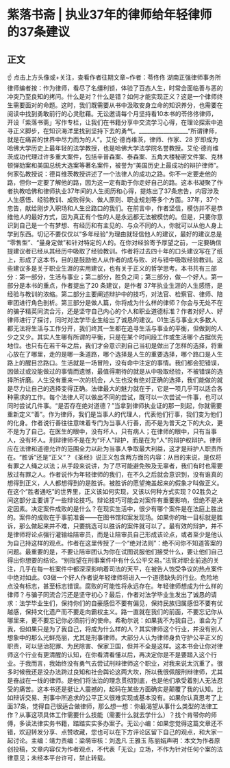 # 紫落书斋 | 执业37年的律师给年轻律师的37条建议
## 正文
☝ 点击上方头像或+关注，查看作者往期文章~作者：苓佟佟 湖南正强律师事务所律师编者按：作为律师，看尽了名缰利锁，体验了百态人生，时常会面临善与恶的冲突乃至良知的拷问。什么是对？什么是错？如何才能实现正义？这是一个律师终生需要面对的命题。这时，我们既需要从书中汲取安身立命的知识养分，也需要在阅读中找到勇敢前行的心灵慰藉。无讼邀请每个月坚持看10本书的苓佟佟律师，开设「紫落书斋」写作专栏，让我们在书籍分享中交流学习心得，在理论探索中追寻正义脚步，在知识海洋里找到坚持下去的勇气。__________________“所谓律师，就是在痛苦的世界中尽力而为的人”。艾伦·德肖维茨，律师、作家、28 岁即成为哈佛大学历史上最年轻的法学教授，也是哈佛大学法学院名誉教授。艾伦·德肖维茨成功代理过许多重大案件，包括辛普森案、泰森案、五角大楼秘密文件案、克林顿弹劾案和美国总统大选案等著名案件，被誉为“美国历史上最成功的辩护律师”。何家弘教授说：德肖维茨教授讲述了一个法律人的成功之路。你不一定要走他的路，但你一定要了解他的路，因为这一定有助于你走好自己的路。这本书凝聚了作者执教哈佛和律师执业37年间的人生阅历和心得，提炼出了37条忠告，内容涉及人生感悟、经验教训、成败得失、做人原则、职业规划等多个方面。37年，37个忠告，献给刚步入职场和人生岔路口的我们。在前言中，作者坚信，模仿并不是恭维他人的最好方式，因为真正有个性的人是永远都无法被模仿的。但是，只要你意识到自己是一个有梦想、有经历和有主见的、与众不同的人，你就可以从他人身上学到东西。切记不要仅仅以“多年经验”为理由就轻信他人的建议，最好的建议总是 “零售型”、“量身定做”和针对特定的人的。在你对经验寄予厚望之前，一定要确信提建议者已经从其经历中吸取了经验教训。作者将过去四十年的口头建议写在了纸上，形成了这本书，目的是鼓励他人从作者的成与败、对与错中吸取经验教训。这些建议多是关于职业生涯的实用建议，也有关于正义的哲学思考。本书共有三部分：第一部分，生活与事业；第二部分，胜负之间；第三部分，做—个好人。第一部分是本书的重点，作者提出了20 条建议，是作者 37年执业生涯的人生感悟，是经验与教训的浓缩。第二部分主要阐述辩护中的技巧，对法官、检察官、律师、陪审团进行角色剖析。第三部分是做人篇，你将成为什么样的律师？你会与无处不在的骗子精英同流合污，还是坚守自己内心的个人和职业道德标准？作者对好人、好律师进行了探讨，同时对法学毕业生给出了诚恳的建议。01生活与事业大多数人都无法将生活与工作分开，我们终其一生都在追寻生活与事业的平衡，但做到的人少之又少。其实人生哪有所谓的平衡，只是在某个时间段工作或生活哪个占据优先地位。也只有在若干年之后，我们才会意识到自己当初是做出了怎样的选择，将重心放在了哪里，走的是哪一条道路，哪个选择是人生的重要选择，哪个路口是人生路上的醒目岔路口。生活就是一场冒险，没有命中注定的事情。我们都会犯错误，因做过或没能做过的事情而遗憾，最值得期待的就是从中吸取经验，不被错误的选择所折磨。人生没有重来一次的机会，人生也没有绝对正确的选择，我们能做的就是尽力让自己的选择变得正确。法律最大的魅力就在于，它是一项几乎可以适合各种需求的工作。每个法律人可以做出不同的尝试，既可以一次尝试一件事，也可以同时尝试几件事。“是否存在绝对道德？”当拿到律师执业证的那一刻起，你就需要重新定义“善”。作为律师，我们是当事人的代理人，代表他们行事，我们变为他们的化身。作者说行善往往意味着专门为当事人行善，而不是为普天之下的大众，更不是为了自己。在医生的眼中，没有坏人，只有病人；在律师的眼中，只有当事人，没有坏人。刑辩律师不是在为“坏人”辩护，而是在为“人”的辩护权辩护。律师应在法律和道德允许的范围全力以赴为当事人争取最大利益，这才是辩护人职责所在。“胜诉”还是“正义”？《圣经》说正义包含两方面的内容：从目的来说，是仅将有罪之人绳之以法；从手段来说讲，为了尽可能避免殃及无辜者，我们有时也需要放过有罪之人。作者说作为年轻律师的我们，在不久之后就会意识到，没有谁真的想得到正义，人人都想得到的是胜诉。被胜诉的愿望掩盖起来的假象才叫做正义。在这个“胜者通吃”的世界里，正义该如何实现，又该以何种方式实现？02胜负之间这部分主要讲了一些辩论技巧。辩论技巧可能会对案件有重要影响，但绝不是决定因素。决定案件成败的是什么？在现实生活中，很少有哪个案件是在法庭上胜出的。案件的成败在于事前准备——在图书馆和案发现场。如果你的唯一目标就是胜诉，那么做起来并不难，只要挑选可以胜诉的案件就可以了。最有效的辩护，并不是律师将论点强行灌输给陪审员，而是让陪审员自己形成该论点，或者至少是他认为自己持这样的观点。作者在这里传授了一个“绝对法则”：绝不问你不知道答案的问题。最重要的是，不要让陪审团认为你在试图说服他们接受什么，要让他们自己得出你想要的结论。“别指望在刑事案件中有什么公平交易。”法官对职业前途的关注，几乎在每一桩案件中都深深影响着司法的天平，在被告人饱受争议的热点案件中绝对如此。03做一个好人作者说年轻律师将进入一个道德缺失的行业。危险地点没有标志，甚至标志错误。腐败的可能性将永远存在。年轻律师想成为什么样的律师？与骗子同流合污还是坚守初心？最后，作者对法学毕业生发出了诚恳的请求：法学毕业生们，保持你们的自豪感但不要有偏见，保持民族归属感但不要有优越感，保持文化遗产而不要走向霸权主义。路一直就在我们的前面，不要忘记你从哪里来，更不要忘记你必须前行的使命。希勒尔说：如果我不为我自己，谁会为了我，但如果只是为了我自己，将成为什么样的人？其实律师这个行业，并没有别人想象中的那么光鲜亮丽，尤其是刑事律师。大部分人认为律师身负守护公平正义的职责，可以惩治犯罪、为民除害、保家卫国，但并不全是这样。这本书会让你对律师这个行业有更清醒的认知，在你看清看懂以后，再决定你是不是要踏入这个行业。于我而言，我始终没有勇气去尝试刑辩律师这个职业，对我来说太沉重了。很多时候我还是没办法跨过良知和社会舆论这两大坎，所以我很佩服刑辩律师，尤其是奋战在一线的律师。是他们将法治的理念贯彻到底，也是他们承受着别人无法忍受的痛苦。这本书还是挺让人震撼的，起码在某些方面确实是颠覆了我的认知。比如辩诉交易、刑事中所追求的公平正义很难实现或基本没有。如果你认真思考了上面37条，觉得自己很适合做律师，那么想一想：你最渴望从事什么类型的法律工作？从事这项具体工作需要什么技能（需要什么就去学什么）？找个肯带你的师傅，多读法律实务书籍，踏踏实实多办案子。无讼小编：如果您觉得这篇文章还不错，欢迎转发分享、点赞收藏，您也可以在下方评论区留下自己的观点，和大家一起讨论。主编：靖力责编：梁萌审核：刘逸凡 王雅玉 陈丽娟声明：本文为作者原创投稿，文章内容仅为作者观点，不代表「无讼」立场，不作为针对任何个案的法律意见；未经本平台许可，禁止转载。
